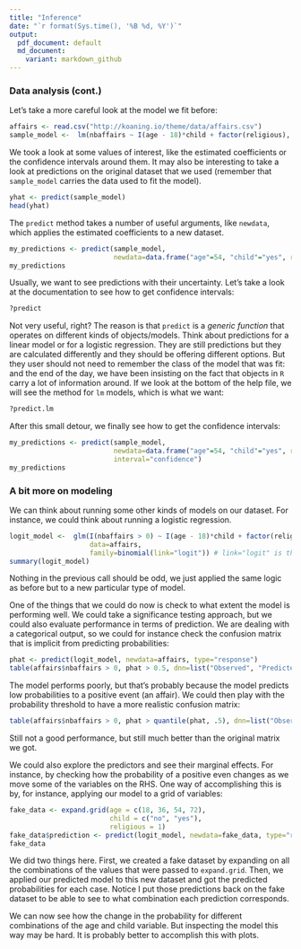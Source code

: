 ---
title: "Inference"
date: "`r format(Sys.time(), '%B %d, %Y')`"
output: 
  pdf_document: default
  md_document:
    variant: markdown_github
---

### Data analysis (cont.)

Let's take a more careful look at the model we fit before:

```{r}
affairs <- read.csv("http://koaning.io/theme/data/affairs.csv")
sample_model <-  lm(nbaffairs ~ I(age - 18)*child + factor(religious), data=affairs)
```

We took a look at some values of interest, like the estimated coefficients or
the confidence intervals around them. It may also be interesting to take a look
at predictions on the original dataset that we used (remember that
`sample_model` carries the data used to fit the model).

```{r}
yhat <- predict(sample_model)
head(yhat)
```

The `predict` method takes a number of useful arguments, like `newdata`, which
applies the estimated coefficients to a new dataset.

```{r}
my_predictions <- predict(sample_model,
                          newdata=data.frame("age"=54, "child"="yes", religious=1))
my_predictions
``` 

Usually, we want to see predictions with their uncertainty. Let's take a look at
the documentation to see how to get confidence intervals:

```{r eval=FALSE}
?predict
```

Not very useful, right? The reason is that `predict` is a _generic function_
that operates on different kinds of objects/models. Think about predictions for
a linear model or for a logistic regression. They are still predictions but they
are calculated differently and they should be offering different options. But
they user should not need to remember the class of the model that was fit: and
the end of the day, we have been insisting on the fact that objects in `R` carry a
lot of information around. If we look at the bottom of the help file, we will
see the method for `lm` models, which is what we want:

```{r eval=FALSE}
?predict.lm
```

After this small detour, we finally see how to get the confidence intervals:

```{r}
my_predictions <- predict(sample_model,
                          newdata=data.frame("age"=54, "child"="yes", religious=1),
                          interval="confidence")
my_predictions
```

### A bit more on modeling

We can think about running some other kinds of models on our dataset. For
instance, we could think about running a logistic regression.

```{r}
logit_model <-  glm(I(nbaffairs > 0) ~ I(age - 18)*child + factor(religious), 
                    data=affairs, 
                    family=binomial(link="logit")) # link="logit" is the default
summary(logit_model)
```

Nothing in the previous call should be odd, we just applied the same logic as
before but to a new particular type of model.

One of the things that we could do now is check to what extent the model is
performing well. We could take a significance testing approach, but we could
also evaluate performance in terms of prediction. We are dealing with a
categorical output, so we could for instance check the confusion matrix that is
implicit from predicting probabilities:

```{r}
phat <- predict(logit_model, newdata=affairs, type="response")
table(affairs$nbaffairs > 0, phat > 0.5, dnn=list("Observed", "Predicted"))
```

The model performs poorly, but that's probably because the model predicts low
probabilities to a positive event (an affair). We could then play with the
probability threshold to have a more realistic confusion matrix:

```{r}
table(affairs$nbaffairs > 0, phat > quantile(phat, .5), dnn=list("Observed", "Predicted"))
```

Still not a good performance, but still much better than the original matrix we got. 

We could also explore the predictors and see their marginal effects. For
instance, by checking how the probability of a positive even changes as we move
some of the variables on the RHS. One way of accomplishing this is by, for
instance, applying our model to a grid of variables:

```{r}
fake_data <- expand.grid(age = c(18, 36, 54, 72), 
                         child = c("no", "yes"), 
                         religious = 1)
fake_data$prediction <- predict(logit_model, newdata=fake_data, type="response")
fake_data
```

We did two things here. First, we created a fake dataset by expanding on all the
combinations of the values that were passed to `expand.grid`. Then, we applied
our predicted model to this new dataset and got the predicted probabilities for
each case. Notice I put those predictions back on the fake dataset to be able to
see to what combination each prediction corresponds.

We can now see how the change in the probability for different combinations of
the age and child variable. But inspecting the model this way may be hard. It is
probably better to accomplish this with plots.

